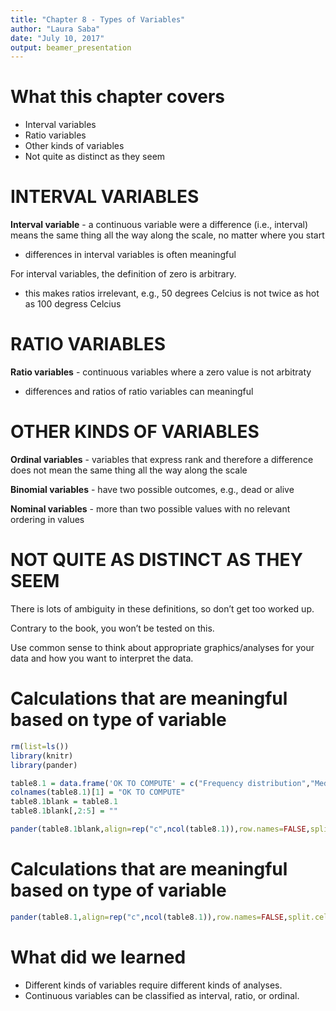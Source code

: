 ```yaml
---
title: "Chapter 8 - Types of Variables"
author: "Laura Saba"
date: "July 10, 2017"
output: beamer_presentation
---
```


What this chapter covers
========================================================

- Interval variables
- Ratio variables
- Other kinds of variables
- Not quite as distinct as they seem

INTERVAL VARIABLES
================
**Interval variable** - a continuous variable were a difference (i.e., interval) means the same thing all the way along the scale, no matter where you start

- differences in interval variables is often meaningful

For interval variables, the definition of zero is arbitrary.

- this makes ratios irrelevant, e.g., 50 degrees Celcius is not twice as hot as 100 degress Celcius

RATIO VARIABLES
==============
**Ratio variables** - continuous variables where a zero value is not arbitraty

- differences and ratios of ratio variables can meaningful

OTHER KINDS OF VARIABLES
==================
**Ordinal variables** - variables that express rank and therefore a difference does not mean the same thing all the way along the scale

**Binomial variables** - have two possible outcomes, e.g., dead or alive

**Nominal variables** - more than two possible values with no relevant ordering in values

NOT QUITE AS DISTINCT AS THEY SEEM
===========================
There is lots of ambiguity in these definitions, so don't get too worked up.

Contrary to the book, you won't be tested on this.

Use common sense to think about appropriate graphics/analyses for your data and how you want to interpret the data.

Calculations that are meaningful based on type of variable
===================================

```r
rm(list=ls())
library(knitr)
library(pander)

table8.1 = data.frame('OK TO COMPUTE' = c("Frequency distribution","Median and percentiles","Add or subtract","Ratio","Mean, Standard Deviation, Standard Error of Mean","Coefficient of variation"),NOMINAL = c("Yes","No","No","No","No","No"),ORDINAL=c("Yes","Yes","No","No","No","No"), INTERVAL=c("Yes","Yes","Yes","No","Yes","No"),RATIO=c("Yes","Yes","Yes","Yes","Yes","Yes"))
colnames(table8.1)[1] = "OK TO COMPUTE"
table8.1blank = table8.1
table8.1blank[,2:5] = ""
```

```r
pander(table8.1blank,align=rep("c",ncol(table8.1)),row.names=FALSE,split.cells=c("40%","15%","15%","15%","15%"), style="multiline")
```

Calculations that are meaningful based on type of variable
===================================
```r
pander(table8.1,align=rep("c",ncol(table8.1)),row.names=FALSE,split.cells=c("40%","15%","15%","15%","15%"))
```


What did we learned
=====

- Different kinds of variables require different kinds of analyses.
- Continuous variables can be classified as interval, ratio, or ordinal.



